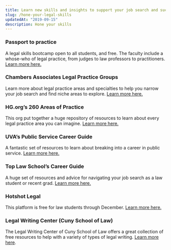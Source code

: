 ```yaml
---
title: Learn new skills and insights to support your job search and success on the job
slug: /hone-your-legal-skills
updatedAt: "2019-09-15"
description: Hone your skills
---
```


### Passport to practice

A legal skills bootcamp open to all students, and free. The faculty include a
whose-who of legal practice, from judges to law professors to practitioners.
[Learn more here.](https://abaforlawstudents.com/2020/06/18/passport-to-practice-free-upskilling-bootcamp/)

### Chambers Associates Legal Practice Groups

Learn more about legal practice areas and specialties to help you narrow your
job search and find niche areas to explore. [Learn more here.](http://www.chambers-associate.com/practice-areas)

### HG.org’s 260 Areas of Practice

This org put together a huge repository of resources to learn about every
legal practice area you can imagine. [Learn more here.](https://www.hg.org/practiceareas.html)

### UVA’s Public Service Career Guide

A fantastic set of resources to learn about breaking into a career in public
service. [Learn more here.](https://www.law.virginia.edu/public-service/employment-resources-public-service)

### Top Law School’s Career Guide

A huge set of resources and advice for navigating your job search as a law
student or recent grad. [Learn more here.](https://www.top-law-schools.com/law-school-success-article1.html)

### Hotshot Legal

This platform is free for law students through December. [Learn more here.](https://www.hotshotlegal.com/)

### Legal Writing Center (Cuny School of Law) 

The Legal Writing Center of Cuny School of Law offers a great collection of free resources to help with a variety of types of legal writing. [Learn more here](https://www.law.cuny.edu/legal-writing/students/).
